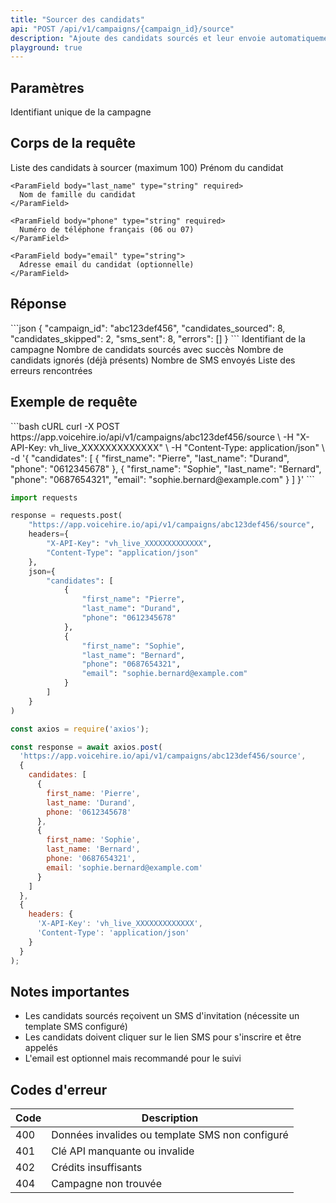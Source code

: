```yaml
---
title: "Sourcer des candidats"
api: "POST /api/v1/campaigns/{campaign_id}/source"
description: "Ajoute des candidats sourcés et leur envoie automatiquement un SMS d'invitation"
playground: true
---
```


## Paramètres

<ParamField path="campaign_id" type="string" required>
  Identifiant unique de la campagne
</ParamField>

## Corps de la requête

<ParamField body="candidates" type="array" required>
  Liste des candidats à sourcer (maximum 100)
  
  <Expandable title="Propriétés de chaque candidat">
    <ParamField body="first_name" type="string" required>
      Prénom du candidat
    </ParamField>
    
    <ParamField body="last_name" type="string" required>
      Nom de famille du candidat
    </ParamField>
    
    <ParamField body="phone" type="string" required>
      Numéro de téléphone français (06 ou 07)
    </ParamField>
    
    <ParamField body="email" type="string">
      Adresse email du candidat (optionnelle)
    </ParamField>
  </Expandable>
</ParamField>

## Réponse

<ResponseExample>
```json
{
  "campaign_id": "abc123def456",
  "candidates_sourced": 8,
  "candidates_skipped": 2,
  "sms_sent": 8,
  "errors": []
}
```
</ResponseExample>

<ResponseField name="campaign_id" type="string" required>
  Identifiant de la campagne
</ResponseField>

<ResponseField name="candidates_sourced" type="integer" required>
  Nombre de candidats sourcés avec succès
</ResponseField>

<ResponseField name="candidates_skipped" type="integer" required>
  Nombre de candidats ignorés (déjà présents)
</ResponseField>

<ResponseField name="sms_sent" type="integer" required>
  Nombre de SMS envoyés
</ResponseField>

<ResponseField name="errors" type="array">
  Liste des erreurs rencontrées
</ResponseField>

## Exemple de requête

<CodeGroup>
```bash cURL
curl -X POST https://app.voicehire.io/api/v1/campaigns/abc123def456/source \
  -H "X-API-Key: vh_live_XXXXXXXXXXXXX" \
  -H "Content-Type: application/json" \
  -d '{
    "candidates": [
      {
        "first_name": "Pierre",
        "last_name": "Durand",
        "phone": "0612345678"
      },
      {
        "first_name": "Sophie",
        "last_name": "Bernard",
        "phone": "0687654321",
        "email": "sophie.bernard@example.com"
      }
    ]
  }'
```

```python Python
import requests

response = requests.post(
    "https://app.voicehire.io/api/v1/campaigns/abc123def456/source",
    headers={
        "X-API-Key": "vh_live_XXXXXXXXXXXXX",
        "Content-Type": "application/json"
    },
    json={
        "candidates": [
            {
                "first_name": "Pierre",
                "last_name": "Durand",
                "phone": "0612345678"
            },
            {
                "first_name": "Sophie",
                "last_name": "Bernard",
                "phone": "0687654321",
                "email": "sophie.bernard@example.com"
            }
        ]
    }
)
```

```javascript Node.js
const axios = require('axios');

const response = await axios.post(
  'https://app.voicehire.io/api/v1/campaigns/abc123def456/source',
  {
    candidates: [
      {
        first_name: 'Pierre',
        last_name: 'Durand',
        phone: '0612345678'
      },
      {
        first_name: 'Sophie',
        last_name: 'Bernard',
        phone: '0687654321',
        email: 'sophie.bernard@example.com'
      }
    ]
  },
  {
    headers: {
      'X-API-Key': 'vh_live_XXXXXXXXXXXXX',
      'Content-Type': 'application/json'
    }
  }
);
```
</CodeGroup>

## Notes importantes

- Les candidats sourcés reçoivent un SMS d'invitation (nécessite un template SMS configuré)
- Les candidats doivent cliquer sur le lien SMS pour s'inscrire et être appelés
- L'email est optionnel mais recommandé pour le suivi

## Codes d'erreur

| Code | Description |
|------|-------------|
| 400 | Données invalides ou template SMS non configuré |
| 401 | Clé API manquante ou invalide |
| 402 | Crédits insuffisants |
| 404 | Campagne non trouvée |
